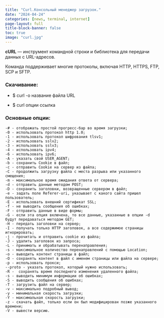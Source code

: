 ---
title: "Curl.Консольный менеджер загрузок."
date: "2024-04-24"
categories: [news, terminal, internet]
page-layout: full
title-block-banner: false
toc: true
image: "curl.jpg"
---

**cURL** — инструмент командной строки и библиотека для передачи данных с URL-адресов.

Команда поддерживает многие протоколы, включая HTTP, HTTPS, FTP, SCP и SFTP.


### Скачивание:

- $ curl -o название файла URL

- $ curl опции ссылка

### Основные опции:

    -# - отображать простой прогресс-бар во время загрузки;
    -0 - использовать протокол http 1.0;
    -1 - использовать протокол шифрования tlsv1;
    -2 - использовать sslv2;
    -3 - использовать sslv3;
    -4 - использовать ipv4;
    -6 - использовать ipv6;
    -A - указать свой USER_AGENT;
    -b - сохранить Cookie в файл;
    -c - отправить Cookie на сервер из файла;
    -C - продолжить загрузку файла с места разрыва или указанного смещения;
    -m - максимальное время ожидания ответа от сервера;
    -d - отправить данные методом POST;
    -D - сохранить заголовки, возвращенные сервером в файл;
    -e - задать поле Referer-uri, указывает с какого сайта пришел пользователь;
    -E - использовать внешний сертификат SSL;
    -f - не выводить сообщения об ошибках;
    -F - отправить данные в виде формы;
    -G - если эта опция включена, то все данные, указанные в опции -d будут передаваться методом GET;
    -H - передать заголовки на сервер;
    -I - получать только HTTP заголовок, а все содержимое страницы игнорировать;
    -j - прочитать и отправить cookie из файла;
    -J - удалить заголовок из запроса;
    -L - принимать и обрабатывать перенаправления;
    -s - максимальное количество перенаправлений с помощью Location;
    -o - выводить контент страницы в файл;
    -O - сохранять контент в файл с именем страницы или файла на сервере;
    -p - использовать прокси;
    --proto - указать протокол, который нужно использовать;
    -R -  сохранять время последнего изменения удаленного файла;
    -s - выводить минимум информации об ошибках;
    -S - выводить сообщения об ошибках;
    -T - загрузить файл на сервер;
    -v - максимально подробный вывод;
    -y - минимальная скорость загрузки;
    -Y - максимальная скорость загрузки;
    -z - скачать файл, только если он был модифицирован позже указанного времени;
    -V - вывести версию.
